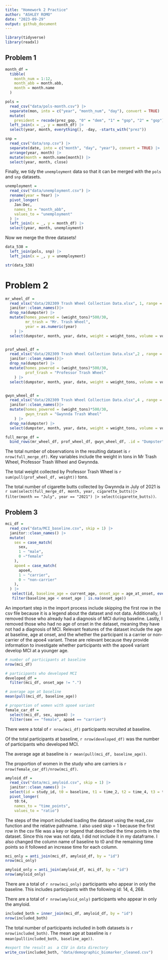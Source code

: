 ```yaml
---
title: "Homework 2 Practice"
author: "ASHLEY ROMO"
date: "2023-09-29"
output: github_document
---
```


```r
library(tidyverse)
library(readxl)
```

## Problem 1
```r
month_df = 
  tibble(
    month_num = 1:12,
    month_abb = month.abb,
    month = month.name
  )

pols = 
  read_csv("data/pols-month.csv") |>
  separate(mon, into = c("year", "month_num", "day"), convert = TRUE) |>
  mutate(
    president = recode(prez_gop, "0" = "dem", "1" = "gop", "2" = "gop")) |>
  left_join(x = _, y = month_df) |> 
  select(year, month, everything(), -day, -starts_with("prez")) 
```



```r
snp = 
  read_csv("data/snp.csv") |>
  separate(date, into = c("month", "day", "year"), convert = TRUE) |>
  arrange(year, month) |>
  mutate(month = month.name[month]) |>
  select(year, month, close) 
```

Finally, we tidy the `unemployment` data so that it can be merged with the `pols` and `snp` datasets.

```r
unemployment = 
  read_csv("data/unemployment.csv") |>
  rename(year = Year) |>
  pivot_longer(
    Jan:Dec, 
    names_to = "month_abb",
    values_to = "unemployment"
  ) |> 
  left_join(x = _, y = month_df) |> 
  select(year, month, unemployment)
```

Now we merge the three datasets!

```r
data_538 = 
  left_join(pols, snp) |>
  left_join(x = _, y = unemployment)

str(data_538)
```

# Problem 2
```r
mr_wheel_df =
  read_xlsx("data/202309 Trash Wheel Collection Data.xlsx", 1, range = "A2:N587") |> 
  janitor::clean_names()|> 
  drop_na(dumpster) |> 
  mutate(homes_powered = (weight_tons)*500/30,
         mr_trash = "Mr. Trash Wheel",
         year = as.numeric(year)
    ) |> 
  select(dumpster, month, year, date, weight = weight_tons, volume = volume_cubic_yards, everything()) 


prof_wheel_df =
  read_xlsx("data/202309 Trash Wheel Collection Data.xlsx",2 , range = "A2:M109") |> 
  janitor::clean_names()|> 
  drop_na(dumpster) |> 
  mutate(homes_powered = (weight_tons)*500/30,
         prof_trash = "Professor Trash Wheel"
    ) |> 
  select(dumpster, month, year, date, weight = weight_tons, volume = volume_cubic_yards, everything()) 


gwyn_wheel_df =
  read_xlsx("data/202309 Trash Wheel Collection Data.xlsx",4 , range = "A2:L159") |> 
  janitor::clean_names()|> 
  mutate(homes_powered = (weight_tons)*500/30,
         gwyn_trash = "Gwynnda Trash Wheel"
    ) |> 
  drop_na(dumpster) |> 
  select(dumpster, month, year, date, weight = weight_tons, volume = volume_cubic_yards, everything())

full_merge_df =
  bind_rows(mr_wheel_df, prof_wheel_df, gwyn_wheel_df, .id = "Dumpster")

```

The total number of observations in the resulting dataset is `r nrow(full_merge_df) `. Key variables include the weight in tons in Mr Trash Wheel, Professor Trash Wheel and Gwynnda. 

The total weight collected by Professor Trash Wheel is `r sum(pull(prof_wheel_df, weight))` tons.

The total number of cigarette butts collected by Gwynnda in July of 2021 is `r sum(select(full_merge_df, month, year, cigarette_butts)|> filter(month == "July", year == "2021") |> select(cigarette_butts))`.



## Problem 3

```r
mci_df = 
  read_csv("data/MCI_baseline.csv", skip = 1) |> 
  janitor::clean_names() |>
  mutate(
    sex = case_match(
      sex, 
      1 ~ "male",
      0 ~"female"
    ),
    apoe4 = case_match(
      apoe4, 
      1 ~ "carrier",
      0 ~ "non-carrier"
    ), 
  ) |> 
   select(id, baseline_age = current_age, onset_age = age_at_onset, everything()) |> 
   filter(baseline_age < onset_age | is.na(onset_age))
```

An important step in the import process include skipping the first row in the csv file because it is a legend about the dataset and not data. Additionally, I removed those who already had a diagnosis of MCI during baseline. Lastly, I removed those who had no age of onset in the dataset, meaning they have not had a diagnosis of MCI.  Relevant features of the dataset include the age at baseline, age at onset, and the whether the participant is a carrier or non-carrier of the apoe4 variant. These are relevant because they provide information to investigate whether participants with the apoe4 variant develop MCI at a younger age.

```r
# number of participants at baseline 
nrow(mci_df)

# participants who developed MCI
developed_df = 
  filter(mci_df, onset_age != ".")

# average age at baseline
mean(pull(mci_df, baseline_age))

# proportion of women with apoe4 variant 
female_car_df = 
  select(mci_df, sex, apoe4) |> 
  filter(sex == "female", apoe4 == "carrier")

```

There were a total of `r nrow(mci_df) ` participants recruited at baseline. 

Of the total participants at baseline, `r nrow(developed_df)` was the number of participants who developed MCI.

The average age at baseline is `r mean(pull(mci_df, baseline_age))`. 

The proportion of women in the study who are carriers is `r nrow(female_car_df)/nrow(mci_df)`.

```r
amyloid_df = 
  read_csv("data/mci_amyloid.csv", skip = 1) |> 
  janitor::clean_names() |> 
  select(id = study_id, t0 = baseline, t1 = time_2, t2 = time_4, t3 = time_6, t4 = time_8) |> 
  pivot_longer(
    t0:t4,
    names_to = "time_points",
    values_to = "ratio")
```

The steps of the import included loading the dataset using the read_csv function and the relative pathname. I also used skip = 1 because the first row in the csv file was a key or legend that described the time points in the dataset. Since this row was not data, I did not include it in my dataframe. I also changed the column name of baseline to t0 and the remaining time points so it followed an increase time for each column. 

```r
mci_only = anti_join(mci_df, amyloid_df, by = "id")
nrow(mci_only)

amyloid_only = anti_join(amyloid_df, mci_df, by = "id")
nrow(amyloid_only)

```

There are a total of `r nrow(mci_only)` participants who appear in only the baseline. This includes participants with the following id: 14, 4, 268.

There are a total of `r nrow(amyloid_only)` participants who appear in only the amyloid.

```r
included_both = inner_join(mci_df, amyloid_df, by = "id")
nrow(included_both)
```

The total number of participants included in both datasets is `r nrow(included_both) `. The mean age at baseline is `r mean(pull(included_both, baseline_age))`.

```r
#export the result as  a CSV in data directory
write_csv(included_both, "data/demographic_biomarker_cleaned.csv")
```


